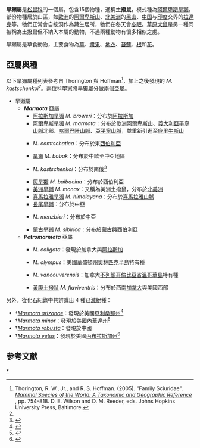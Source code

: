 {{Automatic Taxobox
| name              = 旱獺屬
| fossil_range      = [[中新世|中新世]]末期至今
| image             = Marmot-edit1.jpg
| image_width       = 
| image_caption     = [[黃腹土撥鼠|黃腹土撥鼠]]
| taxon             = Marmota
| authority         = [[Johann_Friedrich_Blumenbach|Blumenbach]], 1779
| subdivision_ranks = 种
| subdivision       = 15，見[[#亞屬與種|內文]]
}}
'''旱獺屬'''是[[松鼠科|松鼠科]]的一個屬，包含15個物種，通稱'''土撥鼠'''，模式種為[[阿爾卑斯旱獺|阿爾卑斯旱獺]]。部份物種居於山區，如[[歐洲|歐洲]]的[[阿爾卑斯山|阿爾卑斯山]]、[[北美洲|北美洲]]的[[黑山|黑山]]、[[中国|中国]]与[[印度|印度]]交界的[[拉達克|拉達克]]等。牠們正常會自挖洞作為藏生居所，牠們在冬天會[[冬眠|冬眠]]。[[草原犬鼠|草原犬鼠]]是另一種同被稱為土撥鼠但不納入本屬的動物，不過兩種動物有很多相似之處。

旱獺屬是草食動物，主要食物為[[草|草]]、[[漿果|漿果]]、[[地衣|地衣]]、[[苔蘚|苔蘚]]、[[根|根]]和[[花|花]]。

== 亞屬與種 ==
以下旱獺屬種列表參考自 Thorington 與 Hoffman<ref>Thorington, R. W., Jr., and R. S. Hoffman. (2005). "Family Sciuridae". ''[https://books.google.com/books?id=JgAMbNSt8ikC&printsec=frontcover#v=snippet&q=marmot%20OR%20Marmota&f=false Mammal Species of the World: A Taxonomic and Geographic Reference] {{Wayback|url=https://books.google.com/books?id=JgAMbNSt8ikC&printsec=frontcover#v=snippet&q=marmot%20OR%20Marmota&f=false |date=20150911091247 }}'', pp. 754–818.  D. E. Wilson and D. M. Reeder, eds. Johns Hopkins University Press, Baltimore.</ref>，加上之後發現的 ''M. kastschenkoi''<ref name=forest/>。兩位科學家將旱獺屬分做兩個[[亞屬|亞屬]]。
*旱獺屬
**'''''Marmota''''' 亞屬
***[[阿拉斯加旱獺|阿拉斯加旱獺]] ''M. broweri''：分布於[[阿拉斯加|阿拉斯加]]
***[[阿爾卑斯旱獺|阿爾卑斯旱獺]] ''M. marmota''：分布於歐洲[[阿爾卑斯山|阿爾卑斯山]]、[[義大利|義大利]][[亞平寧山脈|亞平寧山脈]]北部、[[喀爾巴阡山脈|喀爾巴阡山脈]]、[[亞平寧山脈|亞平寧山脈]]，並重新引進至[[庇里牛斯山|庇里牛斯山]]
***{{link-en|黑頭旱獺|Black-capped marmot}} ''M. camtschatica''：分布於東[[西伯利亞|西伯利亞]]
***[[旱獺|旱獺]] ''M. bobak''：分布於中歐至中亞地區
***{{link-en|Forest-steppe marmot}} ''M. kastschenkoi''：分布於南俄<ref name=forest>{{cite journal|title=On species status of the forest-steppe marmot ''Marmota kastschenkoi'' ([[Rodent|Rodent]]ia, Marmotinae)|journal=[[Zoologičeskij_žurnal|Zoologičeskij žurnal]]|language=ru|year=2003|volume=82|issue=12|pages=1498–1505|last=Brandler|first=OV}}</ref>
***[[灰旱獺|灰旱獺]] ''M. baibacina''：分布於西伯利亞
***[[美洲旱獺|美洲旱獺]] ''M. monax''：又稱為美洲土撥鼠，分布於[[北美洲|北美洲]]
***[[喜馬拉雅旱獺|喜馬拉雅旱獺]] ''M. himalayana''：分布於[[喜馬拉雅山脈|喜馬拉雅山脈]]
***[[長尾旱獺|長尾旱獺]]：分布於中亞
***{{link-en|明氏旱獺|Menzbier's marmot}} ''M. menzbieri''：分布於中亞
***[[蒙古旱獺|蒙古旱獺]] ''M. sibirica''：分布於[[蒙古|蒙古]]與西伯利亞
**'''''Petromarmota''''' 亞屬
***{{link-en|蒙塔古島褐旱獺|Hoary marmot}} ''M. caligata''：發現於加拿大與[[阿拉斯加|阿拉斯加]]
***{{link-en|奧林匹亞旱獺|Olympic marmot}} ''M. olympus''：美國[[華盛頓州|華盛頓州]][[奧林匹克半島|奧林匹克半島]]特有種
***{{link-en|溫哥華島旱獺|Vancouver Island marmot}} ''M. vancouverensis''：加拿大[[不列顛哥倫比亞省|不列顛哥倫比亞省]][[溫哥華島|溫哥華島]]特有種
***[[黃腹土撥鼠|黃腹土撥鼠]] ''M. flaviventris''：分布於西南[[加拿大|加拿大]]與美國西部

另外，從化石紀錄中共辨識出 4 種已[[滅絕|滅絕]]種：

*†''[[Marmota_arizonae|Marmota arizonae]]''：發現於美國[[亞利桑那州|亞利桑那州]]<ref>{{cite web| last = GBIF Secretariat| title = ''Marmota arizonae'' GBIF Backbone Taxonomy| url = https://www.gbif.org/species/4972398| accessdate = 30 April 2017| archive-date = 2020-10-07| archive-url = https://web.archive.org/web/20201007121529/https://www.gbif.org/species/4972398| dead-url = no}}</ref>
*†''[[Marmota_minor|Marmota minor]]''：發現於美國[[內華達州|內華達州]]<ref>{{cite web | last = Paleobiology Database | title = ''Marmota minor'' | url = https://paleobiodb.org/classic/basicTaxonInfo?taxon_no=47901 | accessdate = 30 April 2017 | archive-url = https://web.archive.org/web/20181209124347/https://paleobiodb.org/classic/basicTaxonInfo?taxon_no=47901 | archive-date = 2018-12-09 | dead-url = yes }}</ref>
*†''[[Marmota_robusta|Marmota robusta]]''：發現於中國
*†''[[Marmota_vetus|Marmota vetus]]''：發現於美國[[內布拉斯加州|內布拉斯加州]]<ref>{{cite web| last = GBIF Secretariat| title = ''Marmota vetus'' GBIF Backbone Taxonomy| url = https://www.gbif.org/species/4972395| accessdate = 30 April 2017| archive-date = 2020-09-07| archive-url = https://web.archive.org/web/20200907204545/https://www.gbif.org/species/4972395| dead-url = no}}</ref>

==参考文献==
{{reflist}}

{{Commons}}
{{Taxonbar|from=Q131567}}
{{Authority control}}

[[Category:旱獺|*]]